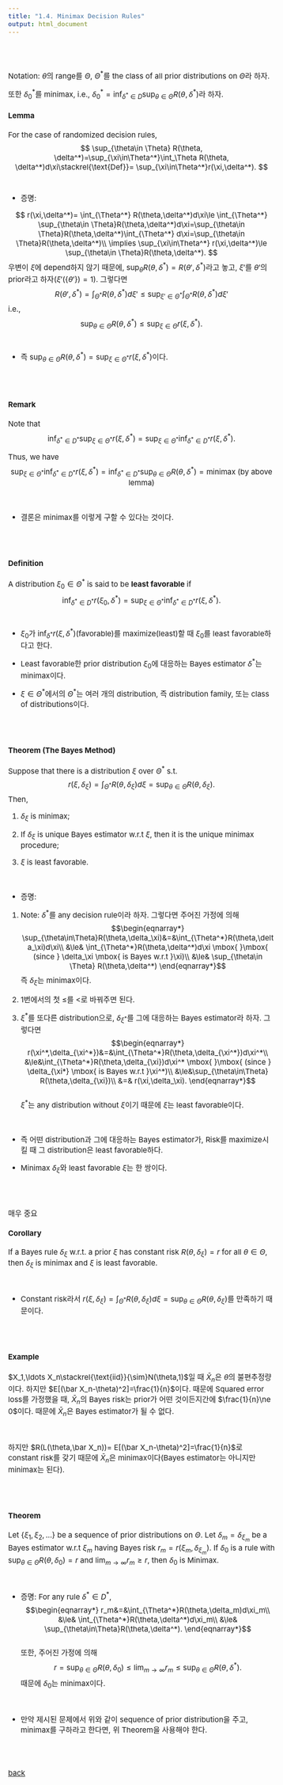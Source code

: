 ---
title: "1.4. Minimax Decision Rules"
output: html_document
---

<style type="text/css">
  body, td {
    font-size: 15px;
  }
pre {
  font-size: 15px
}
</style>

<br>
<br>

Notation: $\theta$의 range를 $\Theta$, $\Theta^*$를 the class of all prior distributions on $\Theta$라 하자. 

또한 $\delta_0^*$를 minimax, i.e., $\delta_0^*=\inf_{\delta^*\in D}\sup_{\theta\in\Theta}R(\theta,\delta^*)$라 하자.

#### Lemma
For the case of randomized decision rules,
$$
\sup_{\theta\in \Theta} R(\theta, \delta^*)=\sup_{\xi\in\Theta^*}\int_\Theta R(\theta, \delta^*)d\xi\stackrel{\text{Def}}= \sup_{\xi\in\Theta^*}r(\xi,\delta^*).
$$
<br>

   * 증명: 
   
   $$
   r(\xi,\delta^*)= \int_{\Theta^*} R(\theta,\delta^*)d\xi\le \int_{\Theta^*} \sup_{\theta\in \Theta}R(\theta,\delta^*)d\xi=\sup_{\theta\in \Theta}R(\theta,\delta^*)\int_{\Theta^*} d\xi=\sup_{\theta\in \Theta}R(\theta,\delta^*)\\
   \implies \sup_{\xi\in\Theta^*} r(\xi,\delta^*)\le \sup_{\theta\in \Theta}R(\theta,\delta^*).
   $$
    우변이 $\xi$에 depend하지 않기 때문에, $\sup_{\theta}R(\theta,\delta^*)=R(\theta',\delta^*)$라고 놓고, $\xi'$를 $\theta'$의 prior라고 하자$(\xi'(\{\theta'\})=1)$. 그렇다면
    $$
    R(\theta',\delta^*)=\int_{\Theta^*} R(\theta,\delta^*)d\xi'\le \sup_{\xi'\in\Theta^*}\int_{\Theta^*}R(\theta,\delta^*)d\xi'
    $$
    i.e.,
    $$
    \sup_{\theta\in\Theta}R(\theta,\delta^*)\le \sup_{\xi\in\Theta}r(\xi,\delta^*).
    $$
<br>

   * 즉 $\sup_{\theta\in \Theta} R(\theta, \delta^*)= \sup_{\xi\in\Theta^*}r(\xi,\delta^*)$이다.

<br>
<br>

#### Remark 
Note that
$$
\inf_{\delta^*\in D^*}\sup_{\xi\in\Theta^*}r(\xi,\delta^*)= \sup_{\xi\in\Theta^*}\inf_{\delta^*\in D^*}r(\xi,\delta^*).
$$

Thus, we have
$$
\sup_{\xi\in\Theta^*}\inf_{\delta^*\in D^*}r(\xi,\delta^*)=\inf_{\delta^*\in D^*}\sup_{\theta\in\Theta}R(\theta,\delta^*)=\mbox{minimax }\mbox{ }\mbox{ }\mbox{ }\mbox{ }\mbox{ }\mbox{(by above lemma)}
$$

<br>

  * 결론은 minimax를 이렇게 구할 수 있다는 것이다.

<br>
<br>

#### Definition

A distribution $\xi_0\in\Theta^*$ is said to be **least favorable** if
$$
\inf_{\delta^*\in D^*}r(\xi_0,\delta^*)=\sup_{\xi\in\Theta^*}\inf_{\delta^*\in D^*}r(\xi,\delta^*).
$$
<br>

   * $\xi_0$가 $\inf_{\delta^*}r(\xi,\delta^*)$(favorable)를 maximize(least)할 때 $\xi_0$를 least favorable하다고 한다.

   * Least favorable한 prior distribution $\xi_0$에 대응하는 Bayes estimator $\delta^*$는 minimax이다.

   * $\xi\in\Theta^*$에서의 $\Theta^*$는 여러 개의 distribution, 즉 distribution family, 또는 class of distributions이다.
   
<br>
<br>


#### Theorem (The Bayes Method)
Suppose that there is a distribution $\xi$ over $\Theta^*$ s.t.
$$
r(\xi,\delta_\xi)=\int_{\Theta^*} R(\theta,\delta_\xi)d\xi=\sup_{\theta\in \Theta}R(\theta,\delta_\xi).
$$
Then,

1. $\delta_\xi$ is minimax;

2. If $\delta_\xi$ is unique Bayes estimator w.r.t $\xi$, then it is the unique minimax procedure;

3. $\xi$ is least favorable.


<br>

   * 증명:
   
   1. Note: $\delta^*$를 any decision rule이라 하자. 그렇다면 주어진 가정에 의해
   $$\begin{eqnarray*}
   \sup_{\theta\in\Theta}R(\theta,\delta_\xi)&=&\int_{\Theta^*}R(\theta,\delta_\xi)d\xi\\
   &\le& \int_{\Theta^*}R(\theta,\delta^*)d\xi \mbox{ }\mbox{ (since } \delta_\xi \mbox{ is Bayes w.r.t }\xi)\\
   &\le& \sup_{\theta\in \Theta} R(\theta,\delta^*)
   \end{eqnarray*}$$
   즉 $\delta_\xi$는 minimax이다.
   
   2. 1번에서의 첫 $\le$를 $<$로 바꿔주면 된다.
   
   3. $\xi^*$를 또다른 distribution으로, $\delta_{\xi^*}$를 그에 대응하는 Bayes estimator라 하자. 그렇다면
   $$\begin{eqnarray*}
   r(\xi^*,\delta_{\xi^*})&=&\int_{\Theta^*}R(\theta,\delta_{\xi^*})d\xi^*\\
   &\le&\int_{\Theta^*}R(\theta,\delta_{\xi})d\xi^* \mbox{ }\mbox{ (since } \delta_{\xi*} \mbox{ is Bayes w.r.t }\xi^*)\\
   &\le&\sup_{\theta\in\Theta} R(\theta,\delta_{\xi})\\
   &=& r(\xi,\delta_\xi).
   \end{eqnarray*}$$  
   $\xi^*$는 any distribution without $\xi$이기 때문에 $\xi$는 least favorable이다. 
   
<br>

  * 즉 어떤 distribution과 그에 대응하는 Bayes estimator가, Risk를 maximize시킬 때 그 distribution은 least favorable하다.

  * Minimax $\delta_\xi$와 least favorable $\xi$는 한 쌍이다.

<br>
<br>

매우 중요

#### Corollary
If a Bayes rule $\delta_\xi$ w.r.t. a prior $\xi$ has constant risk $R(\theta,\delta_\xi)=r$ for all $\theta\in \Theta$, then $\delta_\xi$ is minimax and $\xi$ is least favorable.

<br>

   * Constant risk라서 $r(\xi,\delta_\xi)=\int_{\Theta^*} R(\theta,\delta_\xi)d\xi=\sup_{\theta\in \Theta}R(\theta,\delta_\xi)$를 만족하기 때문이다.

<br>
<br>



#### Example
$X_1,\ldots X_n\stackrel{\text{iid}}{\sim}N(\theta,1)$일 때 $\bar X_n$은 $\theta$의 불편추정량이다. 하지만 $E[(\bar X_n-\theta)^2]=\frac{1}{n}$이다. 때문에 Squared error loss를 가정했을 때, $\bar X_n$의 Bayes risk는 prior가 어떤 것이든지간에 $\frac{1}{n}\ne 0$이다. 때문에 $\bar X_n$은 Bayes estimator가 될 수 없다. 

<br>

하지만 $R(L(\theta,\bar X_n))= E[(\bar X_n-\theta)^2]=\frac{1}{n}$로 constant risk를 갖기 때문에 $\bar X_n$은 minimax이다(Bayes estimator는 아니지만 minimax는 된다). 

<br>
<br>


#### Theorem
Let $\{\xi_1,\xi_2,\ldots\}$ be a sequence of prior distributions on $\Theta$. Let $\delta_m=\delta_{\xi_m}$ be a Bayes estimator w.r.t $\xi_m$ having Bayes risk $r_m=r(\xi_m,\delta_{\xi_m})$. If $\delta_0$ is a rule with $\sup_{\theta\in \Theta}R(\theta,\delta_0)=r$ and $\lim_{m\rightarrow \infty}r_m\ge r$, then $\delta_0$ is Minimax.

<br>

  * 증명: For any rule $\delta^*\in D^*$,
  $$\begin{eqnarray*}
  r_m&=&\int_{\Theta^*}R(\theta,\delta_m)d\xi_m\\
  &\le& \int_{\Theta^*}R(\theta,\delta^*)d\xi_m\\
  &\le& \sup_{\theta\in\Theta}R(\theta,\delta^*).
  \end{eqnarray*}$$  
  또한, 주어진 가정에 의해
  $$
  r=\sup_{\theta\in\Theta}R(\theta,\delta_0)\le \lim_{m\rightarrow \infty}r_m\le \sup_{\theta\in\Theta}R(\theta,\delta^*).
  $$
  때문에 $\delta_0$는 minimax이다.

<br>
 
  * 만약 제시된 문제에서 위와 같이 sequence of prior distribution을 주고, minimax를 구하라고 한다면, 위 Theorem을 사용해야 한다. 

<br>
<br>




[back](../decision.html)
